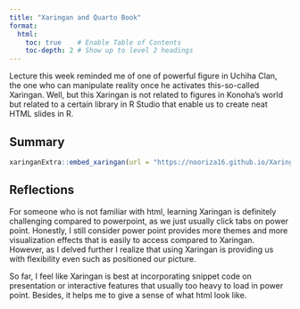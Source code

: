 ```yaml
---
title: "Xaringan and Quarto Book"
format:
  html:
    toc: true    # Enable Table of Contents
    toc-depth: 2 # Show up to level 2 headings
---
```


Lecture this week reminded me of one of powerful figure in Uchiha Clan, the one who can manipulate reality once he activates this-so-called Xaringan. Well, but this Xaringan is not related to figures in Konoha's world but related to a certain library in R Studio that enable us to create neat HTML slides in R.

## Summary

```r
xaringanExtra::embed_xaringan(url = "https://nooriza16.github.io/Xaringan/Xaringan.html", ratio = "16:9")
```

## Reflections

For someone who is not familiar with html, learning Xaringan is definitely challenging compared to powerpoint, as we just usually click tabs on power point. Honestly, I still consider power point provides more themes and more visualization effects that is easily to access compared to Xaringan. However, as I delved further I realize that using Xaringan is providing us with flexibility even such as positioned our picture.

So far, I feel like Xaringan is best at incorporating snippet code on presentation or interactive features that usually too heavy to load in power point. Besides, it helps me to give a sense of what html look like.
